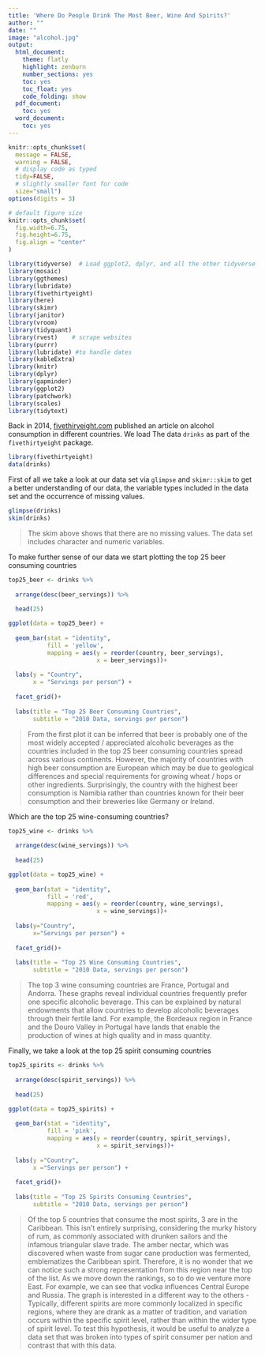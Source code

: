 ```yaml
---
title: 'Where Do People Drink The Most Beer, Wine And Spirits?'
author: ""
date: ""
image: "alcohol.jpg"
output:
  html_document:
    theme: flatly
    highlight: zenburn
    number_sections: yes
    toc: yes
    toc_float: yes
    code_folding: show
  pdf_document:
    toc: yes
  word_document:
    toc: yes
---
```



```r
knitr::opts_chunk$set(
  message = FALSE, 
  warning = FALSE,
  # display code as typed
  tidy=FALSE,     
  # slightly smaller font for code
  size="small")   
options(digits = 3)

# default figure size
knitr::opts_chunk$set(
  fig.width=6.75, 
  fig.height=6.75,
  fig.align = "center"
)
```


```r
library(tidyverse)  # Load ggplot2, dplyr, and all the other tidyverse packages
library(mosaic)
library(ggthemes)
library(lubridate)
library(fivethirtyeight)
library(here)
library(skimr)
library(janitor)
library(vroom)
library(tidyquant)
library(rvest)    # scrape websites
library(purrr)  
library(lubridate) #to handle dates
library(kableExtra)
library(knitr)
library(dplyr)
library(gapminder)
library(ggplot2)
library(patchwork)
library(scales)
library(tidytext)
```

Back in 2014, [fivethiryeight.com](https://fivethirtyeight.com/features/dear-mona-followup-where-do-people-drink-the-most-beer-wine-and-spirits/) published an article on alcohol consumption in different countries. We load The data `drinks` as part of the `fivethirtyeight` package. 


```r

library(fivethirtyeight)
data(drinks)

```

First of all we take a look at our data set via `glimpse` and `skimr::skim` to get a better understanding of our data, the variable types included in the data set and the occurrence of missing values.

```r

glimpse(drinks)
skim(drinks)

```

> The skim above shows that there are no missing values. The data set includes character and numeric variables.

To make further sense of our data we start plotting the top 25 beer consuming countries

```r

top25_beer <- drinks %>%
  
  arrange(desc(beer_servings)) %>% 
  
  head(25)

ggplot(data = top25_beer) +
  
  geom_bar(stat = "identity",
           fill = 'yellow',
           mapping = aes(y = reorder(country, beer_servings),
                         x = beer_servings))+
  
  labs(y = "Country",
       x = "Servings per person") +
  
  facet_grid()+
  
  labs(title = "Top 25 Beer Consuming Countries",
       subtitle = "2010 Data, servings per person")

```

> From the first plot it can be inferred that beer is probably one of the most widely accepted / appreciated alcoholic beverages as the countries included in the top 25 beer consuming countries spread across various continents. However, the majority of countries with high beer consumption are European which may be due to geological differences and special requirements for growing wheat / hops or other ingredients. Surprisingly, the country with the highest beer consumption is Namibia rather than countries known for their beer consumption and their breweries like Germany or Ireland.

Which are the top 25 wine-consuming countries?

```r

top25_wine <- drinks %>%
  
  arrange(desc(wine_servings)) %>%
  
  head(25)

ggplot(data = top25_wine) + 
  
  geom_bar(stat = "identity",
           fill = 'red',
           mapping = aes(y = reorder(country, wine_servings),
                         x = wine_servings))+
  
  labs(y="Country",
       x="Servings per person") + 
  
  facet_grid()+
  
  labs(title = "Top 25 Wine Consuming Countries",
       subtitle = "2010 Data, servings per person")

```

> The top 3 wine consuming countries are France, Portugal and Andorra. These graphs reveal individual countries frequently prefer one specific alcoholic beverage. This can be explained by natural endowments that allow countries to develop alcoholic beverages through their fertile land. For example, the Bordeaux region in France and the Douro Valley in Portugal have lands that enable the production of wines at high quality and in mass quantity.

Finally, we take a look at the top 25 spirit consuming countries

```r

top25_spirits <- drinks %>% 
  
  arrange(desc(spirit_servings)) %>% 
  
  head(25)

ggplot(data = top25_spirits) + 
  
  geom_bar(stat = "identity",
           fill = 'pink',
           mapping = aes(y = reorder(country, spirit_servings),
                         x = spirit_servings))+
  
  labs(y ="Country",
       x ="Servings per person") +
  
  facet_grid()+
  
  labs(title = "Top 25 Spirits Consuming Countries",
       subtitle = "2010 Data, servings per person")

```

> Of the top 5 countries that consume the most spirits, 3 are in the Caribbean. This isn't entirely surprising, considering the murky history of rum, as commonly associated with drunken sailors and the infamous triangular slave trade. The amber nectar, which was discovered when waste from sugar cane production was fermented, emblematizes the Caribbean spirit. Therefore, it is no wonder that we can notice such a strong representation from this region near the top of the list. As we move down the rankings, so to do we venture more East. For example, we can see that vodka influences Central Europe and Russia. The graph is interested in a different way to the others - Typically, different spirits are more commonly localized in specific regions, where they are drank as a matter of tradition, and variation occurs within the specific spirit level, rather than within the wider type of spirit level. To test this hypothesis, it would be useful to analyze a data set that was broken into types of spirit consumer per nation and contrast that with this data.
